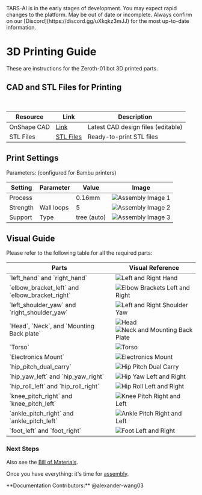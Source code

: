 
<Callout type="error" emoji="🚫">
TARS-AI is in the early stages of development. You may expect rapid changes to the platform.
</Callout>
<Callout type="warning" emoji="⚠️">
May be out of date or incomplete. Always confirm on our [Discord](https://discord.gg/uXkqkz3mJJ) for the most up-to-date information.
</Callout>

# 3D Printing Guide
These are instructions for the Zeroth-01 bot 3D printed parts.

## CAD and STL Files for Printing

<br />

<Table>
  <thead>
    <Tr>
      <Th>Resource</Th>
      <Th>Link</Th>
      <Th>Description</Th>
    </Tr>
  </thead>
  <tbody>
    <Tr>
      <Td>OnShape CAD</Td>
      <Td><a href="https://cad.onshape.com/documents/b4672a7f8ce3947bd250f2c1/w/ff02744612b3ad395d4541a6/e/9772c11323fdee205b2ba4cc" style={{ color: '#0066cc', textDecoration: 'underline' }}>Link</a></Td>
      <Td>Latest CAD design files (editable)</Td>
    </Tr>
    <Tr>
      <Td>STL Files</Td>
      <Td><a href="/20241118stl.zip" style={{ color: '#0066cc', textDecoration: 'underline' }}>STL Files</a></Td>
      <Td>Ready-to-print STL files</Td>
    </Tr>
  </tbody>
</Table>


## Print Settings

Parameters: (configured for Bambu printers)

<Table>
  <thead>
    <Tr>
      <Th>Setting</Th>
      <Th>Parameter</Th>
      <Th>Value</Th>
      <Th>Image</Th>
    </Tr>
  </thead>
  <tbody>
    <Tr>
      <Td>Process</Td>
      <Td></Td>
      <Td>0.16mm</Td>
      <Td><Image src="/printing/image15.png" alt="Assembly Image 1" width={400} height={300} /></Td>
    </Tr>
    <Tr>
      <Td>Strength</Td>
      <Td>Wall loops</Td>
      <Td>5</Td>
      <Td><Image src="/printing/image16.png" alt="Assembly Image 2" width={400} height={300} /></Td>
    </Tr>
    <Tr>
      <Td>Support</Td>
      <Td>Type</Td>
      <Td>tree (auto)</Td>
      <Td><Image src="/printing/image17.png" alt="Assembly Image 3" width={400} height={300} /></Td>
    </Tr>
  </tbody>
</Table>

## Visual Guide

Please refer to the following table for all the required parts:

<Table>
  <thead>
    <Tr>
      <Th>Parts</Th>
      <Th>Visual Reference</Th>
    </Tr>
  </thead>
  <tbody>
    <Tr>
      <Td>`left_hand` and `right_hand`</Td>
      <Td><Image src="/printing/image2.png" alt="Left and Right Hand" width={500} height={375} /></Td>
    </Tr>
    <Tr>
      <Td>`elbow_bracket_left` and `elbow_bracket_right`</Td>
      <Td><Image src="/printing/image3.png" alt="Elbow Brackets Left and Right" width={500} height={375} /></Td>
    </Tr>
    <Tr>
      <Td>`left_shoulder_yaw` and `right_shoulder_yaw`</Td>
      <Td><Image src="/printing/image4.png" alt="Left and Right Shoulder Yaw" width={500} height={375} /></Td>
    </Tr>
    <Tr>
      <Td>`Head`, `Neck`, and `Mounting Back plate`</Td>
      <Td>
        <div style={{ display: 'flex', gap: '10px' }}>
          <Image src="/printing/image5.png" alt="Head" width={245} height={184} />
          <Image src="/printing/image6.png" alt="Neck and Mounting Back Plate" width={245} height={184} />
        </div>
      </Td>
    </Tr>
    <Tr>
      <Td>`Torso`</Td>
      <Td><Image src="/printing/image7.png" alt="Torso" width={500} height={375} /></Td>
    </Tr>
    <Tr>
      <Td>`Electronics Mount`</Td>
      <Td><Image src="/printing/image8.png" alt="Electronics Mount" width={500} height={375} /></Td>
    </Tr>
    <Tr>
      <Td>`hip_pitch_dual_carry`</Td>
      <Td><Image src="/printing/image9.png" alt="Hip Pitch Dual Carry" width={500} height={375} /></Td>
    </Tr>
    <Tr>
      <Td>`hip_yaw_left` and `hip_yaw_right`</Td>
      <Td><Image src="/printing/image10.png" alt="Hip Yaw Left and Right" width={500} height={375} /></Td>
    </Tr>
    <Tr>
      <Td>`hip_roll_left` and `hip_roll_right`</Td>
      <Td><Image src="/printing/image11.png" alt="Hip Roll Left and Right" width={500} height={375} /></Td>
    </Tr>
    <Tr>
      <Td>`knee_pitch_right` and `knee_pitch_left`</Td>
      <Td><Image src="/printing/image12.png" alt="Knee Pitch Right and Left" width={500} height={375} /></Td>
    </Tr>
    <Tr>
      <Td>`ankle_pitch_right` and `ankle_pitch_left`</Td>
      <Td><Image src="/printing/image13.png" alt="Ankle Pitch Right and Left" width={500} height={375} /></Td>
    </Tr>
    <Tr>
      <Td>`foot_left` and `foot_right`</Td>
      <Td><Image src="/printing/image14.png" alt="Foot Left and Right" width={500} height={375} /></Td>
    </Tr>
  </tbody>
</Table>

### Next Steps
Also see the [Bill of Materials](/build/bom). 

Once you have everything: it's time for [assembly](/build/assemble).

<Callout type="default" emoji="👉">
  **Documentation Contributors:** @alexander-wang03
</Callout>
